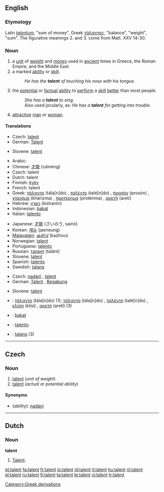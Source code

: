 {{see|Talent}}
==English==

{{wikipedia}}
===Etymology===
Latin ''[[talentum]]'', "sum of money", Greek [[τάλαντος]], "balance", "weight", "sum". The figurative meanings 2. and 3. come from Matt. XXV 14-30.

===Noun===
{{en-noun}}

# a [[unit]] of [[weight]] and [[money]] used in [[ancient]] times in Greece, the Roman Empire, and the Middle East.
# a marked [[ability]] or [[skill]].
#:''He has the '''talent''' of touching his nose with his tongue.''
# the [[potential]] or [[factual]] [[ability]] to [[perform]] a [[skill]] [[better]] than most people.
#:''She has a '''talent''' to sing.''
#: Also used jocularly, as: ''He has a '''talent''' for getting into trouble.''
# {{slang}} [[attractive]] [[man]] or [[woman]].

====Translations====
{{trans-top|unit of weight and money}}
* Czech: [[#Czech|talent]] {{m}}
* German: [[Talent]] {{n}}
{{trans-mid}}
* Slovene: [[talent]] {{m}}
{{trans-bottom}}

{{trans-top|marked ability or skill}}
* Arabic: {{ARchar|[[موهبة]]}} {{unicode|(máuhiba)}} {{f}}
* Chinese: [[才能]] (cáinéng)
* Czech: talent
* Dutch: talent
* Finnish: [[kyky]]
* French: talent {{m}}
* Greek: [[τάλαντο]] (tála[n]do) {{n}}, [[ταλέντο]] (talé[n]do) {{n}}, [[προσόν]] (prosón) {{n}}, [[χάρισμα]] (khárizma) {{n}}, [[προτέρημα]] (protérima) {{n}}, [[αρετή]] (aretí) {{f}}
* Hebrew: [[כשרון]] (kisharón) {{m}}
* Indonesian: [[bakat]]
* Italian: [[talento]] {{m}}
{{trans-mid}}
* Japanese: [[才能]] (さいのう, sainō)
* Korean: [[재능]] (jaeneung)
* [[Malayalam]]: [[കഴിവ്]] (kazhivu)
* Norwegian: [[talent]] {{m}}
* Portuguese: [[talento]] {{m}}
* Russian: [[талант]] (talánt) {{m}}
* Slovene: [[talent]] {{m}}
* Spanish: [[talento]] {{m}}
* Swedish: [[talang]] {{c}}
{{trans-bottom}}

{{trans-top|potential or factual ability to perform a skill better than most people}}
* Czech: [[nadání]] {{n}}, [[#Czech|talent]] {{m}}
* German: [[Talent]] {{n}}, [[Begabung]] {{f}}
{{trans-mid}}
* Slovene: [[talent]] {{m}}
{{trans-bottom}}

{{checktrans-top}}
<!--added {{ttbc}}s here.-->
* {{ttbc|Greek}}: [[τάλαντο]] (tála[n]do) {{n}} (1); [[τάλαντο]] (tála[n]do) {{n}}, [[ταλέντο]] (talé[n]do) {{n}}, [[κλίση]] (klísi) {{f}}, [[αρετή]] (aretí) {{f}} (3)
* {{ttbc|Indonesian}}: [[bakat]]
{{trans-mid}}
* {{ttbc|Portuguese}}: [[talento]] {{m}}
* {{ttbc|Swedish}}: [[talang]] {{c}} (3)
{{trans-bottom}}

[[Category:Greek derivations]]

----

==Czech==

===Noun===
{{cs-noun|g=m}}

# [[#English|talent]] (''unit of weight'')
# [[#English|talent]] (''actual or potential ability'')

====Synonyms====
* (''ability''): [[nadání]] {{n}}

----

==Dutch==

===Noun===
'''talent'''

# [[#English|Talent]].

[[et:talent]]
[[fa:talent]]
[[fr:talent]]
[[io:talent]]
[[id:talent]]
[[it:talent]]
[[hu:talent]]
[[nl:talent]]
[[pl:talent]]
[[ru:talent]]
[[fi:talent]]
[[ta:talent]]
[[te:talent]]
[[vi:talent]]
[[tr:talent]]
